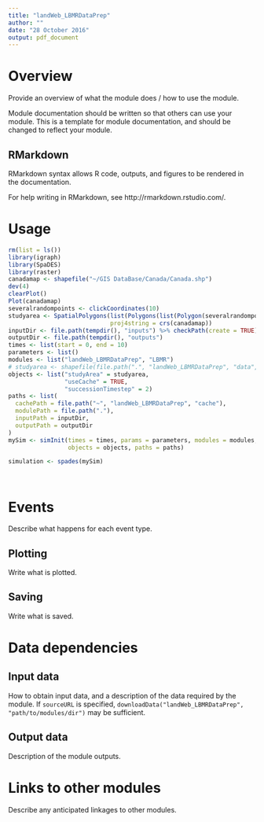```yaml
---
title: "landWeb_LBMRDataPrep"
author: ""
date: "28 October 2016"
output: pdf_document
---
```


# Overview

Provide an overview of what the module does / how to use the module.

Module documentation should be written so that others can use your module.
This is a template for module documentation, and should be changed to reflect your module.

## RMarkdown

RMarkdown syntax allows R code, outputs, and figures to be rendered in the documentation.

For help writing in RMarkdown, see http://rmarkdown.rstudio.com/.

# Usage

```r
rm(list = ls())
library(igraph)
library(SpaDES)
library(raster)
canadamap <- shapefile("~/GIS DataBase/Canada/Canada.shp")
dev(4)
clearPlot()
Plot(canadamap)
severalrandompoints <- clickCoordinates(10)
studyarea <- SpatialPolygons(list(Polygons(list(Polygon(severalrandompoints$coords)), ID = 1)),
                             proj4string = crs(canadamap))
inputDir <- file.path(tempdir(), "inputs") %>% checkPath(create = TRUE)
outputDir <- file.path(tempdir(), "outputs")
times <- list(start = 0, end = 10)
parameters <- list()
modules <- list("landWeb_LBMRDataPrep", "LBMR")
# studyarea <- shapefile(file.path(".", "landWeb_LBMRDataPrep", "data", "shpLandWEB.shp"))
objects <- list("studyArea" = studyarea,
                "useCache" = TRUE,
                "successionTimestep" = 2)
paths <- list(
  cachePath = file.path("~", "landWeb_LBMRDataPrep", "cache"),
  modulePath = file.path("."),
  inputPath = inputDir,
  outputPath = outputDir
)
mySim <- simInit(times = times, params = parameters, modules = modules,
                 objects = objects, paths = paths)

simulation <- spades(mySim)




```

# Events

Describe what happens for each event type.

## Plotting

Write what is plotted.

## Saving

Write what is saved.

# Data dependencies

## Input data

How to obtain input data, and a description of the data required by the module.
If `sourceURL` is specified, `downloadData("landWeb_LBMRDataPrep", "path/to/modules/dir")` may be sufficient.

## Output data

Description of the module outputs.

# Links to other modules

Describe any anticipated linkages to other modules.

